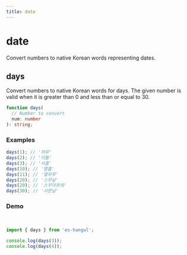 ```yaml
---
title: date
---
```



# date

Convert numbers to native Korean words representing dates.

## days

Convert numbers to native Korean words for days. The given number is valid when it is greater than 0 and less than or equal to 30.

```typescript
function days(
  // Number to convert
  num: number
): string;
```

### Examples

```typescript
days(1); // '하루'
days(2); // '이틀'
days(3); // '사흘'
days(10); // '열흘'
days(11); // '열하루'
days(20); // '스무날'
days(29); // '스무아흐레'
days(30); // '서른날'
```

### Demo

<br />

<Sandpack>

```ts index.ts
import { days } from 'es-hangul';

console.log(days(3));
console.log(days(4));
```

</Sandpack>

